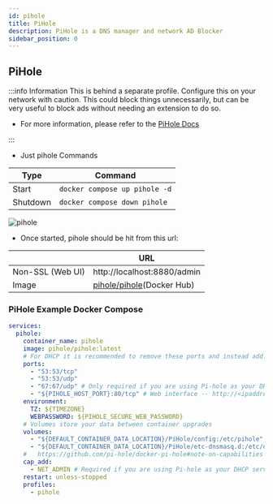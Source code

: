 ```yaml
---
id: pihole
title: PiHole
description: PiHole is a DNS manager and network AD Blocker
sidebar_position: 0
---
```


## PiHole

:::info Information
This is behind a separate profile. Configure this on your network with caution. This could block things unnecessarily, but can be very useful to block ads without needing an extension to do so.

- For more information, please refer to the [PiHole Docs](https://docs.pi-hole.net/)

:::

- Just pihole Commands

| Type     | Command                       |
| -------- | ----------------------------- |
| Start    | `docker compose up pihole -d` |
| Shutdown | `docker compose down pihole`  |

<img src="/Home-Media-Docker/img/pihole.png" alt="pihole" />

- Once started, pihole should be hit from this url:

|                  | URL                                                                 |
| ---------------- | ------------------------------------------------------------------- |
| Non-SSL (Web UI) | http://localhost:8880/admin                                         |
| Image            | [pihole/pihole](https://hub.docker.com/r/pihole/pihole)(Docker Hub) |

### PiHole Example Docker Compose

```yaml
services:
  pihole:
    container_name: pihole
    image: pihole/pihole:latest
    # For DHCP it is recommended to remove these ports and instead add: network_mode: "host"
    ports:
      - "53:53/tcp"
      - "53:53/udp"
      - "67:67/udp" # Only required if you are using Pi-hole as your DHCP server
      - "${PIHOLE_HOST_PORT}:80/tcp" # Web interface -- http://<ipaddress>:${PIHOLE_HOST_PORT}/admin
    environment:
      TZ: ${TIMEZONE}
      WEBPASSWORD: ${PIHOLE_SECURE_WEB_PASSWORD}
    # Volumes store your data between container upgrades
    volumes:
      - "${DEFAULT_CONTAINER_DATA_LOCATION}/PiHole/config:/etc/pihole"
      - "${DEFAULT_CONTAINER_DATA_LOCATION}/PiHole/etc-dnsmasq.d:/etc/dnsmasq.d"
    #   https://github.com/pi-hole/docker-pi-hole#note-on-capabilities
    cap_add:
      - NET_ADMIN # Required if you are using Pi-hole as your DHCP server, else not needed
    restart: unless-stopped
    profiles:
      - pihole
```
